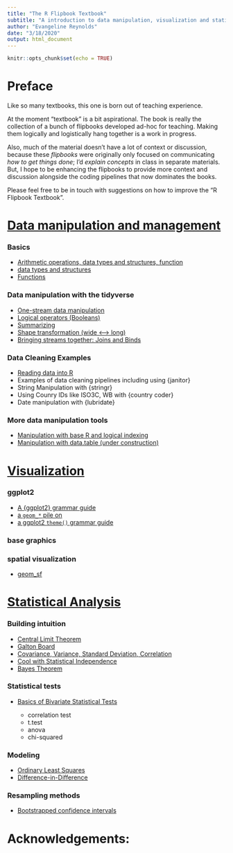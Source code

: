 ```yaml
---
title: "The R Flipbook Textbook"
subtitle: "A introduction to data manipulation, visualization and statistical analysis using code-output co-evolution (flipbooks)"
author: "Evangeline Reynolds"
date: "3/18/2020"
output: html_document
---
```


```r
knitr::opts_chunk$set(echo = TRUE)
```

# Preface

Like so many textbooks, this one is born out of teaching experience. 

At the moment "textbook" is a bit aspirational. The book is really the collection of a bunch of flipbooks developed ad-hoc for teaching. Making them logically and logistically hang together is a work in progress.  

Also, much of the material doesn't have a lot of context or discussion, because these *flipbooks* were originally only focused on communicating *how to get things done*; I'd *explain concepts* in class in separate materials.  But, I hope to be enhancing the flipbooks to provide more context and discussion alongside the coding pipelines that now dominates the books.  

Please feel free to be in touch with suggestions on how to improve the "R Flipbook Textbook". 


# [Data manipulation and management](https://evamaerey.github.io/data_manipulation/about){target="_blank"}

### Basics

- [Arithmetic operations, data types and structures, function](https://evamaerey.github.io/data_manipulation/arithmetic_and_data_types.html){target="_blank"}
- [data types and structures](https://evamaerey.github.io/data_manipulation/arithmetic_and_data_types.html){target="_blank"}
- [Functions](https://evamaerey.github.io/data_manipulation/arithmetic_and_data_types.html){target="_blank"}

### Data manipulation with the tidyverse

- [One-stream data manipulation](https://evamaerey.github.io/data_manipulation/one_stream_wrangle.html#3){target="_blank}
- [Logical operators (Booleans)](https://evamaerey.github.io/data_manipulation/booleans.html#3){target="_blank}
- [Summarizing](https://evamaerey.github.io/data_manipulation/summarize.html#3){target="_blank}
- [Shape transformation (wide <---> long)](https://evamaerey.github.io/data_manipulation/long_to_wide_and_back.html#3){target="_blank}
- [Bringing streams together: Joins and Binds](https://evamaerey.github.io/data_manipulation/joining_data.html){target="_blank"}


### Data Cleaning Examples

- [Reading data into R](https://evamaerey.github.io/data_manipulation/data_cleaning/data_cleaning){target="_blank"}
- Examples of data cleaning pipelines including using {janitor}
- String Manipulation with {stringr}
- Using Counry IDs like ISO3C, WB with {country coder}
- Date manipulation with {lubridate}


### More data manipulation tools

- [Manipulation with base R and logical indexing](https://evamaerey.github.io/data_manipulation/logical_indexing.html){target="_blank"}
- [Manipulation with data.table (under construction)](https://evamaerey.github.io/data_manipulation/data.table.html){target="_blank"}


# [Visualization](https://evamaerey.github.io/ggplot2_grammar_guide/about){target="_blank"}

### ggplot2

- [A {ggplot2} grammar guide](https://evamaerey.github.io/ggplot2_grammar_guide/about){target="_blank"}
- [a `geom_*` pile on](https://evamaerey.github.io/ggplot2_grammar_guide/about){target="_blank"}
- [a ggplot2 `theme()` grammar guide](https://evamaerey.github.io/ggplot2_grammar_guide/about){target="_blank"}

### base graphics



### spatial visualization

- [geom_sf](https://evamaerey.github.io/flipbooks/geom_sf/geom_sf)

# [Statistical Analysis](https://evamaerey.github.io/statistics/about)

### Building intuition 

- [Central Limit Theorem](https://evamaerey.github.io/statistics/central_limit_theorem.html){target="_blank"}
- [Galton Board](https://evamaerey.github.io/statistics/galton_board.html){target="_blank"}
- [Covariance, Variance, Standard Deviation, Correlation](https://evamaerey.github.io/statistics/covariance_correlation.html){target="_blank"}
- [Cool with Statistical Independence](https://evamaerey.github.io/statistics/statistical_independence.html){target="_blank"}
- [Bayes Theorem]()

### Statistical tests

- [Basics of Bivariate Statistical Tests](https://evamaerey.github.io/statistics/basic_bivariate_statistical_tests.html){target="_blank"}

  - correlation test
  - t.test
  - anova
  - chi-squared
  
### Modeling

- [Ordinary Least Squares](https://evamaerey.github.io/statistics/ols.html){target="_blank"}
- [Difference-in-Difference](https://evamaerey.github.io/statistics/difference_in_difference.html){target="_blank"}


### Resampling methods

- [Bootstrapped confidence intervals](https://evamaerey.github.io/statistics/bootstrap.html){target="_blank"}


# Acknowledgements:

